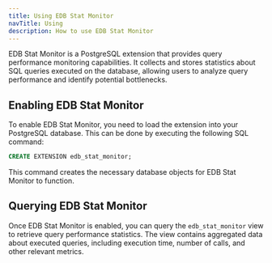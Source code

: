 ```yaml
---
title: Using EDB Stat Monitor
navTitle: Using
description: How to use EDB Stat Monitor
---
```

EDB Stat Monitor is a PostgreSQL extension that provides query performance monitoring capabilities. It collects and stores statistics about SQL queries executed on the database, allowing users to analyze query performance and identify potential bottlenecks.

## Enabling EDB Stat Monitor

To enable EDB Stat Monitor, you need to load the extension into your PostgreSQL database. This can be done by executing the following SQL command:

```sql
CREATE EXTENSION edb_stat_monitor;
```

This command creates the necessary database objects for EDB Stat Monitor to function.

## Querying EDB Stat Monitor

Once EDB Stat Monitor is enabled, you can query the `edb_stat_monitor` view to retrieve query performance statistics. The view contains aggregated data about executed queries, including execution time, number of calls, and other relevant metrics.

